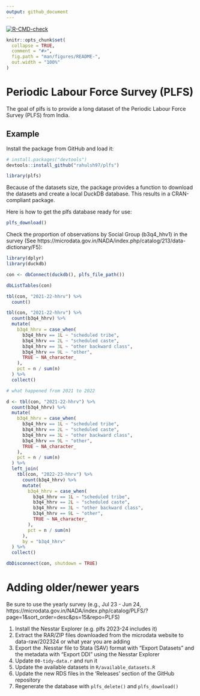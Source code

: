 ```yaml
---
output: github_document
---
```


<!-- README.md is generated from README.Rmd. Please edit that file -->

<!-- badges: start -->
[![R-CMD-check](https://github.com/rahulsh97/plfs/actions/workflows/R-CMD-check.yaml/badge.svg)](https://github.com/pachadotdev/rahulsh97/actions/workflows/R-CMD-check.yaml)
<!-- badges: end -->

```r
knitr::opts_chunk$set(
  collapse = TRUE,
  comment = "#>",
  fig.path = "man/figures/README-",
  out.width = "100%"
)
```

# Periodic Labour Force Survey (PLFS)

The goal of plfs is to provide a long dataset of the Periodic Labour Force Survey (PLFS) from India.

## Example

Install the package from GitHub and load it:

```r
# install.packages("devtools")
devtools::install_github("rahulsh97/plfs")
```

```r
library(plfs)
```

Because of the datasets size, the package provides a function to download the datasets and create a local DuckDB
database. This results in a CRAN-compliant package.

Here is how to get the plfs database ready for use:

```r
plfs_download()
```

Check the proportion of observations by Social Group (b3q4_hhv1) in the survey (See https://microdata.gov.in/NADA/index.php/catalog/213/data-dictionary/F5):

```r
library(dplyr)
library(duckdb)

con <- dbConnect(duckdb(), plfs_file_path())

dbListTables(con)

tbl(con, "2021-22-hhrv") %>%
  count()

tbl(con, "2021-22-hhrv") %>%
  count(b3q4_hhrv) %>%
  mutate(
    b3q4_hhrv = case_when(
      b3q4_hhrv == 1L ~ "scheduled tribe",
      b3q4_hhrv == 2L ~ "scheduled caste",
      b3q4_hhrv == 3L ~ "other backward class",
      b3q4_hhrv == 9L ~ "other",
      TRUE ~ NA_character_
    ),
    pct = n / sum(n)
  ) %>%
  collect()

# what happened from 2021 to 2022

d <- tbl(con, "2021-22-hhrv") %>%
  count(b3q4_hhrv) %>%
  mutate(
    b3q4_hhrv = case_when(
      b3q4_hhrv == 1L ~ "scheduled tribe",
      b3q4_hhrv == 2L ~ "scheduled caste",
      b3q4_hhrv == 3L ~ "other backward class",
      b3q4_hhrv == 9L ~ "other",
      TRUE ~ NA_character_
    ),
    pct = n / sum(n)
  ) %>%
  left_join(
    tbl(con, "2022-23-hhrv") %>%
      count(b3q4_hhrv) %>%
      mutate(
        b3q4_hhrv = case_when(
          b3q4_hhrv == 1L ~ "scheduled tribe",
          b3q4_hhrv == 2L ~ "scheduled caste",
          b3q4_hhrv == 3L ~ "other backward class",
          b3q4_hhrv == 9L ~ "other",
          TRUE ~ NA_character_
        ),
        pct = n / sum(n)
      ),
      by = "b3q4_hhrv"
  ) %>%
  collect()

dbDisconnect(con, shutdown = TRUE)
```

# Adding older/newer years

Be sure to use the yearly survey (e.g., Jul 23 - Jun 24, https://microdata.gov.in/NADA/index.php/catalog/PLFS/?page=1&sort_order=desc&ps=15&repo=PLFS)

1. Install the Nesstar Explorer (e.g. plfs 2023-24 includes it)
2. Extract the RAR/ZIP files downloaded from the microdata website to data-raw/202324 or what year you are adding
3. Export the .Nesstar file to Stata (SAV) format with "Export Datasets" and the metadata with "Export DDI" using the Nesstar Explorer
4. Update `00-tidy-data.r` and run it
5. Update the available datasets in `R/available_datasets.R`
6. Update the new RDS files in the 'Releases' section of the GitHub repository
7. Regenerate the database with `plfs_delete()` and `plfs_download()`
